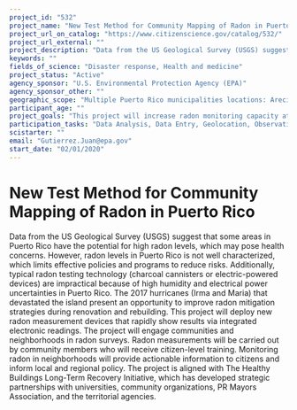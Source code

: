 ```yaml
---
project_id: "532"
project_name: "New Test Method for Community Mapping of Radon in Puerto Rico"
project_url_on_catalog: "https://www.citizenscience.gov/catalog/532/"
project_url_external: ""
project_description: "Data from the US Geological Survey (USGS) suggest that some areas in Puerto Rico have the potential for high radon levels, which may pose health concerns. However, radon levels in Puerto Rico is not well characterized, which limits effective policies and programs to reduce risks. Additionally, typical radon testing technology (charcoal cannisters or electric-powered devices) are impractical because of high humidity and electrical power uncertainties in Puerto Rico. The 2017 hurricanes (Irma and Maria) that devastated the island present an opportunity to improve radon mitigation strategies during renovation and rebuilding. This project will deploy new radon measurement devices that rapidly show results via integrated electronic readings. The project will engage communities and neighborhoods in radon surveys. Radon measurements will be carried out by community members who will receive citizen-level training. Monitoring radon in neighborhoods will provide actionable information to citizens and inform local and regional policy. The project is aligned with The Healthy Buildings Long-Term Recovery Initiative, which has developed strategic partnerships with universities, community organizations, PR Mayors Association, and the territorial agencies."
keywords: ""
fields_of_science: "Disaster response, Health and medicine"
project_status: "Active"
agency_sponsor: "U.S. Environmental Protection Agency (EPA)"
agency_sponsor_other: ""
geographic_scope: "Multiple Puerto Rico municipalities locations: Arecibo, Camuy, Ciales, Hatillo, Lares, Morovis, San Sebastian"
participant_age: ""
project_goals: "This project will increase radon monitoring capacity at the local level and inform planning decisions, including incorporation of radon-reducing features in building practices as part of the disaster recovery and rebuild effort."
participation_tasks: "Data Analysis, Data Entry, Geolocation, Observation"
scistarter: ""
email: "Gutierrez.Juan@epa.gov"
start_date: "02/01/2020"
---
```


# New Test Method for Community Mapping of Radon in Puerto Rico

Data from the US Geological Survey (USGS) suggest that some areas in Puerto Rico have the potential for high radon levels, which may pose health concerns. However, radon levels in Puerto Rico is not well characterized, which limits effective policies and programs to reduce risks. Additionally, typical radon testing technology (charcoal cannisters or electric-powered devices) are impractical because of high humidity and electrical power uncertainties in Puerto Rico. The 2017 hurricanes (Irma and Maria) that devastated the island present an opportunity to improve radon mitigation strategies during renovation and rebuilding. This project will deploy new radon measurement devices that rapidly show results via integrated electronic readings. The project will engage communities and neighborhoods in radon surveys. Radon measurements will be carried out by community members who will receive citizen-level training. Monitoring radon in neighborhoods will provide actionable information to citizens and inform local and regional policy. The project is aligned with The Healthy Buildings Long-Term Recovery Initiative, which has developed strategic partnerships with universities, community organizations, PR Mayors Association, and the territorial agencies.
